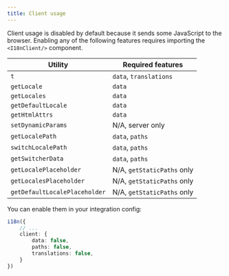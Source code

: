 ```yaml
---
title: Client usage
---
```


Client usage is disabled by default because it sends some JavaScript to the browser.
Enabling any of the following features requires importing the `<I18nClient/>` component.

| Utility                       | Required features          |
|-------------------------------|----------------------------|
| `t`                           | `data`, `translations`     |
| `getLocale`                   | `data`                     |
| `getLocales`                  | `data`                     |
| `getDefaultLocale`            | `data`                     |
| `getHtmlAttrs`                | `data`                     |
| `setDynamicParams`            | N/A, server only           |
| `getLocalePath`               | `data`, `paths`            |
| `switchLocalePath`            | `data`, `paths`            |
| `getSwitcherData`             | `data`, `paths`            |
| `getLocalePlaceholder`        | N/A, `getStaticPaths` only |
| `getLocalesPlaceholder`       | N/A, `getStaticPaths` only |
| `getDefaultLocalePlaceholder` | N/A, `getStaticPaths` only |

You can enable them in your integration config:

```ts title="astro.config.mjs"
i18n({
    // ...
    client: {
        data: false,
        paths: false,
        translations: false,
    }
})
```